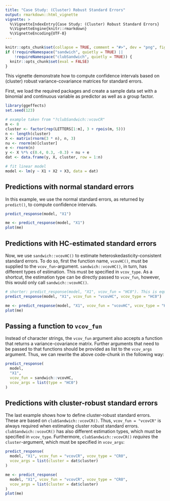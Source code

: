 ```yaml
---
title: "Case Study: (Cluster) Robust Standard Errors"
output: rmarkdown::html_vignette
vignette: >
  %\VignetteIndexEntry{Case Study: (Cluster) Robust Standard Errors}
  %\VignetteEngine{knitr::rmarkdown}
  %\VignetteEncoding{UTF-8}
---
```


```r
knitr::opts_chunk$set(collapse = TRUE, comment = "#>", dev = "png", fig.width = 7, fig.height = 5, message = FALSE, warning = FALSE)
if (!requireNamespace("sandwich", quietly = TRUE) ||
    !requireNamespace("clubSandwich", quietly = TRUE)) {
  knitr::opts_chunk$set(eval = FALSE)
}
```

This vignette demonstrate how to compute confidence intervals based on (cluster) robust variance-covariance matrices for standard errors.

First, we load the required packages and create a sample data set with a binomial and continuous variable as predictor as well as a group factor.

```r
library(ggeffects)
set.seed(123)

# example taken from "?clubSandwich::vcovCR"
m <- 8
cluster <- factor(rep(LETTERS[1:m], 3 + rpois(m, 5)))
n <- length(cluster)
X <- matrix(rnorm(3 * n), n, 3)
nu <- rnorm(m)[cluster]
e <- rnorm(n)
y <- X %*% c(0.4, 0.3, -0.3) + nu + e
dat <- data.frame(y, X, cluster, row = 1:n)

# fit linear model
model <- lm(y ~ X1 + X2 + X3, data = dat)
```

## Predictions with normal standard errors

In this example, we use the normal standard errors, as returned by `predict()`, to compute confidence intervals.

```r
predict_response(model, "X1")
```

```r
me <- predict_response(model, "X1")
plot(me)
```

## Predictions with HC-estimated standard errors

Now, we use `sandwich::vcovHC()` to estimate heteroskedasticity-consistent standard errors. To do so, first the function name, `vcovHC()`, must be supplied to the `vcov_fun`-argument. `sandwich::vcovHC()`, in turn, has different types of estimation. This must be specified in `vcov_type`. As a shortcut, the estimation type can be directly passed to `vcov_fun`, however, this would only call `sandwich::vcovHC()`.

```r
# shorter: predict_response(model, "X1", vcov_fun = "HC0"). This is equivalent to the following:
predict_response(model, "X1", vcov_fun = "vcovHC", vcov_type = "HC0")
```

```r
me <- predict_response(model, "X1", vcov_fun = "vcovHC", vcov_type = "HC0")
plot(me)
```

## Passing a function to `vcov_fun`

Instead of character strings, the `vcov_fun` argument also accepts a function that returns a variance-covariance matrix. Further arguments that need to be passed to that functions should be provided as list to the `vcov_args` argument. Thus, we can rewrite the above code-chunk in the following way:

```r
predict_response(
  model,
  "X1",
  vcov_fun = sandwich::vcovHC,
  vcov_args = list(type = "HC0")
)
```

## Predictions with cluster-robust standard errors

The last example shows how to define cluster-robust standard errors. These are based on `clubSandwich::vcovCR()`. Thus, `vcov_fun = "vcovCR"` is always required when estimating cluster robust standard errors. `clubSandwich::vcovCR()` has also different estimation types, which must be specified in `vcov_type`. Furthermore, `clubSandwich::vcovCR()` *requires* the `cluster`-argument, which must be specified in `vcov_args`:

```r
predict_response(
  model, "X1", vcov_fun = "vcovCR", vcov_type = "CR0",
  vcov_args = list(cluster = dat$cluster)
)
```

```r
me <- predict_response(
  model, "X1", vcov_fun = "vcovCR", vcov_type = "CR0",
  vcov_args = list(cluster = dat$cluster)
)
plot(me)
```

